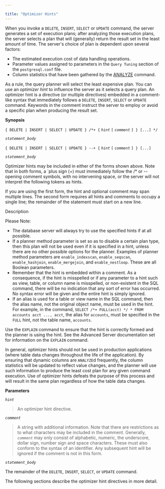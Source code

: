 ---

title: "Optimizer Hints"
---

<div id="optimizer_hints" class="registered_link"></div>

When you invoke a `DELETE`, `INSERT`, `SELECT` or `UPDATE` command, the server generates a set of execution plans; after analyzing those execution plans, the server selects a plan that will (generally) return the result set in the least amount of time. The server's choice of plan is dependent upon several factors:

- The estimated execution cost of data handling operations.
- Parameter values assigned to parameters in the `Query Tuning` section of the `postgresql.conf` file.
- Column statistics that have been gathered by the  [ANALYZE](http://www.enterprisedb.com/docs/en/9.3/pg/sql-analyze.html)  command.

As a rule, the query planner will select the least expensive plan. You can use an *optimizer* *hint* to influence the server as it selects a query plan. An optimizer hint is a directive (or multiple directives) embedded in a comment-like syntax that immediately follows a `DELETE`, `INSERT`, `SELECT` or `UPDATE` command. Keywords in the comment instruct the server to employ or avoid a specific plan when producing the result set.

**Synopsis**

`{ DELETE | INSERT | SELECT | UPDATE } /*+ {` *`hint`* `[` *`comment`* `] } [...] */`

 *`statement_body`*



`{ DELETE | INSERT | SELECT | UPDATE } --+ {` *`hint`* `[` *`comment`* `] } [...]`

 *`statement_body`*

Optimizer hints may be included in either of the forms shown above. Note that in both forms, a `plus sign (+) must immediately follow the /* or -- opening comment symbols, with no intervening space, or the server will not interpret the following tokens as hints.

If you are using the first form, the hint and optional comment may span multiple lines. The second form requires all hints and comments to occupy a single line; the remainder of the statement must start on a new line.

Description

Please Note:

- The database server will always try to use the specified hints if at all possible.
- If a planner method parameter is set so as to disable a certain plan type, then this plan will not be used even if it is specified in a hint, unless there are no other possible options for the planner. Examples of planner method parameters are `enable_indexscan`, `enable_seqscan`, `enable_hashjoin`, `enable_mergejoin`, and `enable_nestloop`. These are all Boolean parameters.
- Remember that the hint is embedded within a comment. As a consequence, if the hint is misspelled or if any parameter to a hint such as view, table, or column name is misspelled, or non-existent in the SQL command, there will be no indication that any sort of error has occurred. No syntax error will be given and the entire hint is simply ignored.
- If an alias is used for a table or view name in the SQL command, then the alias name, not the original object name, must be used in the hint. For example, in the command, `SELECT /*+ FULL(acct) */ * FROM accounts acct ..., acct`, the alias for `accounts`, must be specified in the `FULL` hint, not the table name, `accounts`.

Use the `EXPLAIN` command to ensure that the hint is correctly formed and the planner is using the hint. See the Advanced Server documentation set for information on the `EXPLAIN` command.

In general, optimizer hints should not be used in production applications (where table data changes throughout the life of the application). By ensuring that dynamic columns are `ANALYZE`d frequently, the column statistics will be updated to reflect value changes, and the planner will use such information to produce the least cost plan for any given command execution. Use of optimizer hints defeats the purpose of this process and will result in the same plan regardless of how the table data changes.

**Parameters**

*`hint`*

> An optimizer hint directive.

*`comment`*

> A string with additional information. Note that there are restrictions as to what characters may be included in the comment. Generally, *`comment`* may only consist of alphabetic, numeric, the underscore, dollar sign, number sign and space characters. These must also conform to the syntax of an identifier. Any subsequent hint will be ignored if the comment is not in this form.

*`statement_body`*

The remainder of the `DELETE`, `INSERT`, `SELECT`, or `UPDATE` command.

The following sections describe the optimizer hint directives in more detail.